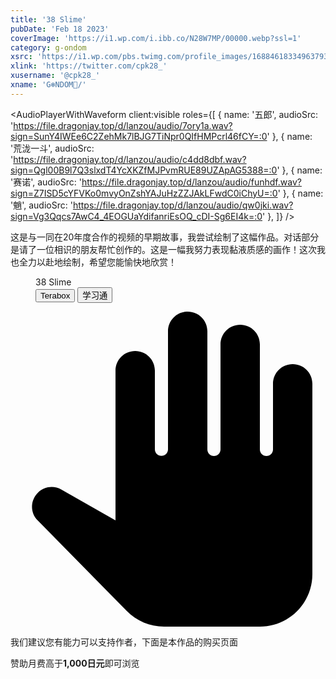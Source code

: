 ```yaml
---
title: '38 Slime'
pubDate: 'Feb 18 2023'
coverImage: 'https://i1.wp.com/i.ibb.co/N28W7MP/00000.webp?ssl=1'
category: g-ondom
xsrc: 'https://i1.wp.com/pbs.twimg.com/profile_images/1688461833496379392/e-I3DxHx.jpg?ssl=1'
xlink: 'https://twitter.com/cpk28_'
xusername: '@cpk28_'
xname: 'G❄️NDOM🔞/'
---
```


<AudioPlayerWithWaveform
client:visible
  roles={[
    { name: '五郎', audioSrc: 'https://file.dragonjay.top/d/lanzou/audio/7ory1a.wav?sign=SunY4IWEe6C2ZehMk7lBJG7TiNpr0QIfHMPcrl46fCY=:0' },
    { name: '荒泷一斗', audioSrc: 'https://file.dragonjay.top/d/lanzou/audio/c4dd8dbf.wav?sign=Qgl00B9l7Q3slxdT4YcXKZfMJPvmRUE89UZApAG5388=:0' },
    { name: '赛诺', audioSrc: 'https://file.dragonjay.top/d/lanzou/audio/funhdf.wav?sign=Z7ISD5cYFVKo0mvyOnZshYAJuHzZZJAkLFwdC0iChyU=:0' },
    { name: '魈', audioSrc: 'https://file.dragonjay.top/d/lanzou/audio/qw0jki.wav?sign=Vg3Qqcs7AwC4_4EOGUaYdifanriEsOQ_cDI-Sg6EI4k=:0' },
  ]}
/>

这是与<HoverCardD src="https://i1.wp.com/i.ibb.co/QNkXFwH/image.png" username="@kivo_some_18" des="此为提供声音演出服务之人士所发的信息..." pubDate="666" link="https://twitter.com/kivo_some_18" client:visible/>一同在20年度合作的视频的早期故事，我尝试绘制了这幅作品。对话部分是请了一位相识的朋友帮忙创作的。这是一幅我努力表现黏液质感的画作！这次我也全力以赴地绘制，希望您能愉快地欣赏！

<div class="grid gap-2 grid-cols-2">

<PostImage src1="https://i1.wp.com/i.ibb.co/N28W7MP/00000.webp?ssl=1" src2="https://i1.wp.com/i.ibb.co/bK8M406/00001.webp?ssl=1" text="male_focus, muscular_male, bara, blood, nipples, 1boy, cuts, pectorals, muscular, torn_clothes, injury, armpits, abs, bulge, thighs, solo, bound, thick_thighs" client:visible />

<PostImage src1="https://i1.wp.com/i.ibb.co/VxvVtmC/00002.webp?ssl=1" src2="https://i1.wp.com/i.ibb.co/ZX06Qs0/00004.webp?ssl=1" text="1boy, abs, bara, bare_pectorals, body_hair, bulge, chest_hair, facial_hair, feet_out_of_frame, happy_sex, large_pectorals, male_focus, muscular, muscular_male, nipples, pectorals, short_hair, thick_thighs, thigh_cutout, thighs, tight, torn_bodysuit, yaoi, zabaniya_\, housamo\, assisted_exposure, clothing_cutout, completely_nude, animal_ears, erection, sideburns, navel, multicolored_hair, chibi, bodysuit, undressing_another, medium_hair, skin_tight, dark_blue_hair, covered_abs, stubble, blush, streaked_hair, pectoral_press, overflow, torn_clothes, mature_male, tied_hair, underwear, imminent_fellatio, brown_fur, flaming_eye, master_3_\, housamo\, bare_arms, goatee, cum_on_boy, long_sideburns, solo, interspecies, ass_visible_through_thighs, bound_wrists, size_difference, navel_hair, covered_nipples, crotchless, erection_under_clothes, on_person, open_clothes, black_bodysuit, handsfree_ejaculation, tentacles_on_male, torn_pants, nude, tight_pants, ass, revealing_clothes, collage" client:visible />

<PostImage src1="https://i1.wp.com/i.ibb.co/cD71jDx/00000.webp?ssl=1" src2="https://i1.wp.com/i.ibb.co/BnN6SfN/00001.webp?ssl=1" text="bara, body_hair, cum, cum_on_boy, erection, facial_hair, happy_sex, large_pectorals, male_focus, muscular, muscular_male, pectorals, short_hair, thick_thighs, thigh_cutout, thighs, torn_bodysuit, yaoi, 1boy, bare_pectorals, bodysuit, chest_hair, completely_nude, tight, covered_abs, handsfree_ejaculation, mature_male, zabaniya_\, housamo\, overflow, clothing_cutout, nipples, torn_clothes, skin_tight, sideburns, ejaculation, bulge, cum_on_pectorals, tentacles_on_male, feet_out_of_frame, abs, black_bodysuit, cum_in_ass, tentacle_sex, cum_while_penetrated, torn_pants, stubble, multicolored_hair, forked_eyebrows, goatee, long_sideburns, revealing_clothes, cum_in_clothes, interspecies, navel, master_3_\, housamo\, cum_on_clothes, erection_under_clothes, dark_blue_hair, orgasm, brown_fur, pectoral_press, blush, butler, animal_ears, nude, covered_nipples, assisted_exposure, white_male_underwear, cum_on_body, projectile_cum, chibi, solo, brown_hair, flaming_eye, anal, beard, navel_hair, pectoral_grab, medium_hair, black_hoodie, ass_visible_through_thighs, two-tone_hair, undressing_another, collage" client:visible />


</div>

<figure class="relative z-20 mx-auto max-w-3xl pt-10 xl:max-w-none" contenteditable="false">
  <div class="relative block">
    <div class="block">
      <div class="mx-10 my-4 grid justify-items-center gap-3 rounded bg-[rgb(243,245,248)] p-6">
        <div class="block select-none font-[bold]">38 Slime</div>
        <div class="grid gap-2 grid-cols-2">
        <Link client:visible isExternal download="38 Slime" href="https://file.dragonjay.top/d/Terabox/download/38%20Slime.zip?sign=3Nhk8g38tcDtX1r6EDmyKr2EE3i6021qgJlI8CggzkM=:0" target="_blank" rel="noopener referrer" className="mt-1 cursor-pointer bg-transparent text-[-webkit-link] no-underline"
          ><Button client:visible radius="full" className="m-0 box-border h-8 min-w-[120px] cursor-pointer select-none resize-none appearance-none overflow-visible rounded-[80000px] bg-[#0096fa] px-[calc(16px)] py-0 font-[bold] text-sm normal-case leading-none text-white transition-[border-color] delay-[0s,background,color] duration-[0.16s] ease-[ease-out]"><div class="sc-1s35wwu-2 ieoUtK">Terabox</div></Button></Link>
          <Link client:visible isExternal download="38 Slime" href="https://file.dragonjay.top/d/Chaoxing/download/38%20Slime.zip?sign=mkAfK7sinpsi7yfuXQdre9XmeZmvd4umXNnaQxBgmcI=:0" target="_blank" rel="noopener referrer" className="mt-1 cursor-pointer bg-transparent text-[-webkit-link] no-underline"
          ><Button client:visible radius="full" className="m-0 box-border h-8 min-w-[120px] cursor-pointer select-none resize-none appearance-none overflow-visible rounded-[80000px] bg-[#0096fa] px-[calc(16px)] py-0 font-[bold] text-sm normal-case leading-none text-white transition-[border-color] delay-[0s,background,color] duration-[0.16s] ease-[ease-out]"><div class="sc-1s35wwu-2 ieoUtK">学习通</div></Button></Link>
      </div>
      </div>
    </div>
  </div>
</figure>

<div class="my-3 flex scroll-mt-[calc(64px_+_32px)] rounded-xl border border-solid border-[rgba(209,142,0,0.3)] bg-[rgba(255,249,235,0.5)] bg-none px-4 py-3 text-sm font-normal leading-normal tracking-[0px] text-[rgb(28,32,37)] shadow-none">
  <div class="mr-3 flex px-0 pb-0 pt-3 text-[22px] text-[rgb(171,104,0)] opacity-90">
    <svg class="inline-block h-[1em] w-[1em] shrink-0 select-none fill-current text-xl transition-[fill] delay-[0ms] duration-200 ease-in-out" aria-hidden="true" viewBox="0 0 24 24"><path d="M21.5 4c-.83 0-1.5.67-1.5 1.5v5c0 .28-.22.5-.5.5s-.5-.22-.5-.5v-8c0-.83-.67-1.5-1.5-1.5S16 1.67 16 2.5v8c0 .28-.22.5-.5.5s-.5-.22-.5-.5v-9c0-.83-.67-1.5-1.5-1.5S12 .67 12 1.5v8.99c0 .28-.22.5-.5.5s-.5-.22-.5-.5V4.5c0-.83-.67-1.5-1.5-1.5S8 3.67 8 4.5v11.41l-4.12-2.35c-.58-.33-1.3-.24-1.78.22-.6.58-.62 1.54-.03 2.13l6.78 6.89c.75.77 1.77 1.2 2.85 1.2H19c2.21 0 4-1.79 4-4V5.5c0-.83-.67-1.5-1.5-1.5"></path></svg>
  </div>
  <div class="min-w-0 overflow-auto px-0 py-2">
    <p class="m-0 scroll-mt-[calc(64px_+_32px)] text-base font-normal leading-normal tracking-[0px]" id="feedback-description">我们建议您有能力可以支持作者，下面是本作品的购买页面</p>
    <div class="font-[bold] text-sm">赞助月费高于<strong>1,000日元</strong>即可浏览</div>
    <AtherCard title="FANBOX" link="https://g-ondom.fanbox.cc/posts/5324831" icon="" client:visible />
  </div>
</div>

<CopyLinkButton client:visible />
<AppreciateQRCodes client:visible />